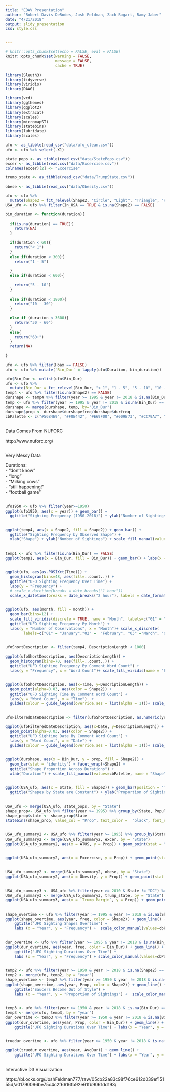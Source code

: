 ```yaml
---
title: "EDAV Presentation"
author: "Robert Davis DeRodes, Josh Feldman, Zach Bogart, Ramy Jaber"
date: "4/21/2018"
output: slidy_presentation
css: style.css


---
```


```r
# knitr::opts_chunk$set(echo = FALSE, eval = FALSE)
knitr::opts_chunk$set(warning = FALSE,
                      message = FALSE, 
                      cache = TRUE)

library(Sleuth3)
library(tidyverse)
library(viridis)
library(DAAG)

library(vcd)
library(ggthemes)
library(ggplot2)
library(extracat)
library(scales)
library(micromapST)
library(statebins)
library(lubridate)
library(scales)
```

```r

ufo <- as_tibble(read_csv("data/ufo_clean.csv"))
ufo <- ufo %>% select(-X1)

state_pops <- as_tibble(read_csv("data/StatePops.csv"))
excer <- as_tibble(read.csv("data/Excercise.csv"))
colnames(excer)[2] <- "Excercise"

trump_state <- as_tibble(read_csv("data/TrumpState.csv"))

obese <- as_tibble(read_csv("data/Obesity.csv"))

ufo <- ufo %>%
  mutate(Shape2 = fct_relevel(Shape2, "Circle", "Light", "Triangle", "Rectangle", "Other"))
USA_ufo <- ufo %>% filter(In_USA == TRUE & is.na(Shape2) == FALSE)

```

```r
bin_duration <- function(duration){
  
  if(is.na(duration) == TRUE){
    return(NA)
  }
  
  if(duration < 60){
    return("< 1")
  }
  else if(duration < 300){
    return("1 - 5")
    
  }
  else if(duration < 600){
    
    return("5 - 10")
  }
  
  else if(duration < 1800){
    return("10 - 30")
  }
  
  else if (duration < 3600){
    return("30 - 60")
  }
  else{
    return("60+")
  }
  return(NA)
  
}

```



```r
ufo <- ufo %>% filter(Hoax == FALSE)
ufo <- ufo %>% mutate(`Bin_Dur` = lapply(ufo$Duration, bin_duration))

ufo$Bin_Dur <- unlist(ufo$Bin_Dur)
ufo <- ufo %>%
  mutate(Bin_Dur = fct_relevel(Bin_Dur, "< 1", "1 - 5", "5 - 10", "10 - 30", "30 - 60", "60+"))
temp4 <- ufo %>% filter(is.na(Shape2) == FALSE)
durshape <- temp4 %>% filter(year >= 1995 & year != 2018 & is.na(Bin_Dur) == FALSE) %>% group_by(Bin_Dur, Shape2) %>% summarize(durshapefreq = n())
temp <- ufo %>% filter(year >= 1995 & year != 2018 & is.na(Bin_Dur) == FALSE) %>% group_by(Bin_Dur) %>% summarize(durfreq = n())
durshape <- merge(durshape, temp, by="Bin_Dur")
durshape$prop <- durshape$durshapefreq/durshape$durfreq
cbPalette <- c("#56B4E9", "#F0E442", "#E69F00", "#009E73", "#CC79A7", "#0072B2", "#D55E00", "#999999")

```

##

Data Comes From NUFORC  
  
http://www.nuforc.org/

##

Very Messy Data  
  
Durations:  
- "don't know"  
- "long"  
- "Milking cows"  
- "still happening!"  
- "football game"  


##

```r
ufo1950 <- ufo %>% filter(year>=1950)
ggplot(ufo1950, aes(x = year)) + geom_bar() +
  ggtitle("Sighting Frequency (1950-2018)") + ylab("Number of Sightings") + xlab("Year")
```

##

```r

ggplot(temp4, aes(x = Shape2, fill = Shape2)) + geom_bar() +
  ggtitle("Sighting Frequency by Observed Shape") +
  xlab("Shape") + ylab("Number of Sightings") + scale_fill_manual(values=cbPalette, name = "Shape")
```

##

```r
temp1 <- ufo %>% filter(is.na(Bin_Dur) == FALSE)
ggplot(temp1, aes(x = Bin_Dur, fill = Bin_Dur)) + geom_bar() + labs(x = "Duration in Minutes", y = "Number of Sightings") +ggtitle("Sighting Frequency by Duration") + scale_fill_manual(values=cbPalette, name = "Duration")
```

##

```r
ggplot(ufo, aes(as.POSIXct(Time))) +
  geom_histogram(bins=48, aes(fill=..count..)) +
  ggtitle("UFO Sighting Frequency Over Time") +
  labs(y = "Frequency") +
  # scale_x_datetime(breaks = date_breaks("1 hour"))
  scale_x_datetime(breaks = date_breaks("2 hour"), labels = date_format("%H:%M")) + xlab("Time of Day") + scale_fill_viridis(name = "Frequency")

```

##

```r
ggplot(ufo, aes(month, fill = month)) +
  geom_bar(bins=12) + 
  scale_fill_viridis(discrete = TRUE, name = "Month", labels=c("01" = "January","02" =  "February", "03" ="March", "04" ="April", "05" = "May", "06" = "June", "07" = "July","08" = "August", "09" ="September", "10" = "October", "11" = "November","12" = "December")) +
  ggtitle("UFO Sighting Frequency By Month") +
  labs(y = "Number of Observations", x = "Month")+ scale_x_discrete(
        labels=c("01" = "January","02" =  "February", "03" ="March", "04" ="April", "05" = "May", "06" = "June", "07" = "July","08" = "August", "09" ="September", "10" = "October", "11" = "November","12" = "December"))
```

##

```r

ufoShortDescription <- filter(temp4, DescriptionLength < 1000)

ggplot(ufoShortDescription, aes(DescriptionLength)) +
  geom_histogram(bins=70, aes(fill=..count..)) +
  ggtitle("UFO Sighting Frequency By Comment Word Count") +
  labs(y = "Frequency", x = "Word Count")+ scale_fill_viridis(name = "Frequency")

```

##

```r
ggplot(ufoShortDescription, aes(x=Time, y=DescriptionLength)) +
  geom_point(alpha=0.03, aes(color = Shape2)) +
  ggtitle("UFO Sighting Time By Comment Word Count") +
  labs(y = "Word Count", x = "Time")  +
  guides(colour = guide_legend(override.aes = list(alpha = 1)))+ scale_color_manual(values=cbPalette, name = "Shape")
```

##

```r
ufoFilteredDateDescription <- filter(ufoShortDescription, as.numeric(year) > 1960)

ggplot(ufoFilteredDateDescription, aes(x=Date, y=DescriptionLength)) +
  geom_point(alpha=0.03, aes(color = Shape2)) +
  ggtitle("UFO Sighting Date By Comment Word Count") +
  labs(y = "Word Count", x = "Date") + 
  guides(colour = guide_legend(override.aes = list(alpha = 1)))+ scale_color_manual(values=cbPalette, name = "Shape")
``` 

##

```r

ggplot(durshape, aes(x = Bin_Dur, y = prop, fill = Shape2)) +
  geom_bar(stat = "identity") + facet_wrap(~Shape2) +
  ggtitle("Shape Proportion Across Durations") +
  xlab("Duration") + scale_fill_manual(values=cbPalette, name = "Shape") + ylab("Proportion of Sightings of Duration Type")

```

##

```r
ggplot(USA_ufo, aes(x = State, fill = Shape2)) + geom_bar(position = "fill") +
  ggtitle("Shapes by State are Constant") + ylab("Proportion of Sightings in State") +  scale_fill_manual(values=cbPalette, name = "Shape") + theme(axis.text.x = element_text(angle = 90, hjust = 1))
```

##

```r
USA_ufo <- merge(USA_ufo, state_pops, by = "State")
shape_prop<- USA_ufo %>% filter(year >= 1995) %>% group_by(State, Population) %>% summarise(freq = n()) %>% mutate(`Prop` = 10000*freq/Population)
shape_prop$state <- shape_prop$State
statebins(shape_prop, value_col = "Prop", text_color =  "black", font_size = 3, legend_title = "Sightings Per 10,000 Residents", legend_position =  "bottom") + labs(title = "The Pacific Northwest is More Extraterrestrial")

```

##

```r
USA_ufo_summary2 <- USA_ufo %>% filter(year >= 1995) %>% group_by(State, Population) %>% summarise(freq = n()) %>% mutate(`Prop` = 10000*freq/Population)
USA_ufo_summary2 <- merge(USA_ufo_summary2, excer, by = "State")
ggplot(USA_ufo_summary2, aes(x = ATUS, y = Prop)) + geom_point(stat = "identity") + labs(x = "Hours a day spent doing Sports, Excercise, Recreation", y = "Sightings per 10,000 Residents") + geom_text(label=USA_ufo_summary2$State)+ geom_smooth(method='lm',formula=y~x) + ggtitle("More Time Excercising, More Sightings")
```

##

```r
ggplot(USA_ufo_summary2, aes(x = Excercise, y = Prop)) + geom_point(stat = "identity") + labs(x = "Percentage of population engaged in sports and exercise on an average day", y = "Sightings per 10,000 Residents") + geom_text(label=USA_ufo_summary2$State) + geom_smooth(method='lm',formula=y~x)+ ggtitle("More People Excercising, More Sightings")
```

##

```r
USA_ufo_summary2 <- merge(USA_ufo_summary2, obese, by = "State")
ggplot(USA_ufo_summary2, aes(x = Obesity, y = Prop)) + geom_point(stat = "identity") + labs(x = "Percentage of Obese Adults", y = "Sightings per 10,000 Residents") + geom_text(label=USA_ufo_summary2$State) + geom_smooth(method='lm',formula=y~x) + ggtitle("You Can't See a UFO if You Stay Inside")

```

##

```r
USA_ufo_summary3 <- USA_ufo %>% filter(year >= 2010 & State != "DC") %>% group_by(State, Population) %>% summarise(freq = n()) %>% mutate(`Prop` = 10000*freq/Population)
USA_ufo_summary3 <- merge(USA_ufo_summary3, trump_state, by = "State")
ggplot(USA_ufo_summary3, aes(x = `Trump Margin`, y = Prop)) + geom_point(stat = "identity") + labs(x = "Percentage of Popular Vote for Donald Trump in 2016", y = "Sightings per 10,000 Residents") + geom_text(label=USA_ufo_summary3$State) + geom_smooth(method='lm',formula=y~x) + ggtitle("They Come for Brains")
```

##

```r

shape_overtime <- ufo %>% filter(year >= 1995 & year != 2018 & is.na(Shape2) == FALSE) %>% group_by(year, Shape2) %>% summarize(freq = n())
ggplot(shape_overtime, aes(year, freq, color = Shape2)) + geom_line() +
    ggtitle("UFO Sighting Shapes Overtime") +
    labs (x = "Year", y = "Frequency") +  scale_color_manual(values=cbPalette, name = "Shape")
```

##

```r
dur_overtime <- ufo %>% filter(year >= 1995 & year != 2018 & is.na(Bin_Dur) == FALSE) %>% group_by(year, Bin_Dur) %>% summarize(freq = n())
ggplot(dur_overtime, aes(year, freq, color = Bin_Dur)) + geom_line() +
    ggtitle("UFO Sighting Durations Over Time") +
    labs (x = "Year", y = "Frequency") + scale_color_manual(values=cbPalette, name = "Sighting Duration")


```

##

```r

temp2 <- ufo %>% filter(year >= 1950 & year != 2018 & is.na(Shape2) == FALSE) %>% group_by(year) %>% summarize(yearfreq = n())
temp2 <- merge(ufo, temp2, by = "year")
shape_overtime <- temp2 %>% filter(year >= 1950 & year != 2018 & is.na(Shape2) == FALSE) %>% group_by(year, Shape2, yearfreq) %>% summarize(freq = n()) %>% mutate(`Prop` = freq/yearfreq)
ggplot(shape_overtime, aes(year, Prop, color = Shape2)) + geom_line() +
    ggtitle("Saucers Become Out of Style") +
    labs (x = "Year", y = "Proportion of Sightings") +  scale_color_manual(values=cbPalette, name = "Shape")
```

##

```r
temp3 <- ufo %>% filter(year >= 1950 & year != 2018 & is.na(Bin_Dur) == FALSE) %>% group_by(year) %>% summarize(yearfreq = n())
temp3 <- merge(ufo, temp3, by = "year")
dur_overtime <- temp3 %>% filter(year >= 1950 & year != 2018 & is.na(Bin_Dur) == FALSE) %>% group_by(year, Bin_Dur, yearfreq) %>% summarize(freq = n()) %>% mutate(`Prop` = freq/yearfreq)
ggplot(dur_overtime, aes(year, Prop, color = Bin_Dur)) + geom_line() +
    ggtitle("UFO Sighting Durations Over Time") + labs(x = "Year", y = "Proportion of Sightings") +  scale_color_manual(values=cbPalette)


```

##

```r
truedur_overtime <- ufo %>% filter(year >= 1950 & year != 2018 & is.na(Duration) == FALSE & Duration <= 3600) %>% group_by(year) %>% summarize(AvgDur = mean(Duration) ) 

ggplot(truedur_overtime, aes(year, AvgDur)) + geom_line() +
    ggtitle("UFO Sighting Durations Over Time") + labs(x = "Year", y = "Mean Duration (Seconds)")


```

##

Interactive D3 Visualization  
  
https://bl.ocks.org/JoshFeldman777/raw/05cb22a83c98f76ce612d039ef15155d/a01790096be75c4c2f6616fb92e61fb9061dd193/  





